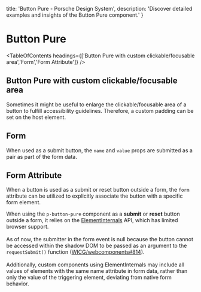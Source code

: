 
  title: 'Button Pure - Porsche Design System',
  description: 'Discover detailed examples and insights of the Button Pure component.'
}

# Button Pure <ComponentStatus tagName="p-button-pure"></ComponentStatus>

<TableOfContents headings={['Button Pure with custom clickable/focusable area','Form','Form Attribute']} />

## Button Pure with custom clickable/focusable area

Sometimes it might be useful to enlarge the clickable/focusable area of a button to fulfill accessibility guidelines.
Therefore, a custom padding can be set on the host element.

<ComponentStory story={buttonPureStoryCustomPadding} />

## Form

When used as a submit button, the `name` and `value` props are submitted as a pair as part of the form data.

<ComponentExample codeSample={buttonPureExampleForm} />

## Form Attribute

When a button is used as a submit or reset button outside a form, the `form` attribute can be utilized to explicitly
associate the button with a specific form element.

<Notification heading="Attention" heading-tag="h2" state="warning">
  When using the <code>p-button-pure</code> component as a <strong>submit</strong> or <strong>reset</strong> button outside a form,
  it relies on the <a href="https://developer.mozilla.org/en-US/docs/Web/API/ElementInternals">ElementInternals</a> API, which has limited
  browser support.<br/><br/> As of now, the submitter in the form event is null because the button cannot be accessed within the shadow DOM
  to be passed as an argument to the <code>requestSubmit()</code> function (<a href="https://github.com/WICG/webcomponents/issues/814">WICG/webcomponents#814</a>).
  <br/><br/>Additionally, custom components using ElementInternals may include all values of elements with the same name attribute in form data, rather than only the value of
  the triggering element, deviating from native form behavior.
</Notification>

<ComponentExample codeSample={buttonPureExampleFormAttribute} />